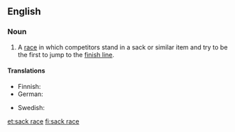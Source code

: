 ==English==

===Noun===
{{wikipedia}}
{{en-noun|head=[[sack]] [[race]]}}

# {{context|games|racing|lang=en}} A [[race]] in which competitors stand in a sack or similar item and try to be the first to jump to the [[finish line]].

====Translations====
{{trans-top|type of children's game}}
* Finnish: {{t|fi|pussijuoksu}}
* German: {{t+|de|Sackhüpfen|n}}
{{trans-mid}}
* Swedish: {{t|sv|säcklöpning|c}}
{{trans-bottom}}

[[et:sack race]]
[[fi:sack race]]